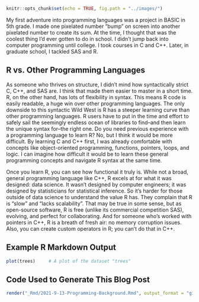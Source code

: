 ```r
knitr::opts_chunk$set(echo = TRUE, fig.path = "../images/")
```

My first adventure into programming languages was a project in BASIC in 5th grade. I made one pixelated number "bump" on screen into another pixelated number to create its sum. At the time, I thought that was the coolest thing I'd ever gotten to do in school. I didn't jump back into computer programming until college. I took courses in C and C++. Later, in graduate school, I tackled SAS and R. 

## R vs. Other Programming Languages

As someone who thrives on structure, I didn't mind how syntactically strict C, C++, and SAS are. I think that made them easier to master in a short time. R, on the other hand, has lots of flexibility in syntax. This means R code is easily readable, a huge win over other programming languages.  The only downside to this syntactic Wild West is R has a steeper learning curve than other programming languages. R users have to put in the time and effort to safely sail the seemingly endless ocean of libraries to find--and then learn the unique syntax for--the right one. Do you need previous experience with a programming language to learn R?  No, but I think it would be more difficult. By learning C and C++ first, I was already comfortable with concepts like object-oriented programming, functions, pointers, loops, and logic. I can imagine how difficult it would be to learn these general programming concepts and navigate R syntax at the same time.

Once you learn R, you can see how functional it truly is. While not a broad, general programming language like C++, R excels at for what it was designed: data science. It wasn't designed by computer engineers; it was designed by statisticians for statistical inference. So it's harder for those outside of data science to understand the value R has. They complain that R is "slow" and "lacks scalability". That may be true in some sense, but as open-source software, R is free (unlike its commercial competition SAS), evolving, and perfect for collaborating. And for someone who's worked with pointers in C++, R is a breath of fresh air: no memory corruption issues. Also, you can create custom operators in R; you can't do that in C++.

## Example R Markdown Output

```r
plot(trees)     # A plot of the dataset "trees"
```

## Code Used to Generate This Blog Post

```r
render("_Rmd/2021-9-13-Programming-Background.Rmd", output_format = "github_document", output_dir = "_posts", output_options = list(html_preview = FALSE))
```
